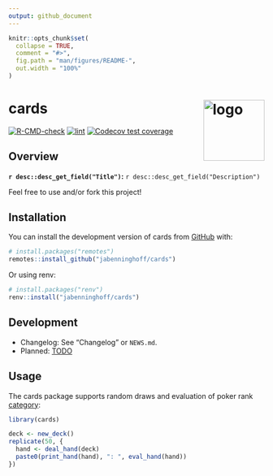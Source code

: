 ```yaml
---
output: github_document
---
```


<!-- README.md is generated from README.Rmd. Please edit that file -->

```r
knitr::opts_chunk$set(
  collapse = TRUE,
  comment = "#>",
  fig.path = "man/figures/README-",
  out.width = "100%"
)
```

# cards <img src="man/figures/logo.png" align="right" alt="logo" width="120" />

<!-- badges: start -->
[![R-CMD-check](https://github.com/jabenninghoff/cards/workflows/R-CMD-check/badge.svg)](https://github.com/jabenninghoff/cards/actions)
[![lint](https://github.com/jabenninghoff/cards/workflows/lint/badge.svg)](https://github.com/jabenninghoff/cards/actions)
[![Codecov test coverage](https://codecov.io/gh/jabenninghoff/cards/branch/main/graph/badge.svg)](https://app.codecov.io/gh/jabenninghoff/cards?branch=main)
<!-- badges: end -->

## Overview

**`r desc::desc_get_field("Title")`:** `r desc::desc_get_field("Description")`

Feel free to use and/or fork this project!

## Installation

You can install the development version of cards from [GitHub](https://github.com/) with:

``` r
# install.packages("remotes")
remotes::install_github("jabenninghoff/cards")
```

Or using renv:

``` r
# install.packages("renv")
renv::install("jabenninghoff/cards")
```

## Development

- Changelog: See "Changelog" or `NEWS.md`.
- Planned: [TODO](TODO.md)

## Usage

The cards package supports random draws and evaluation of poker rank
[category](https://en.wikipedia.org/wiki/List_of_poker_hands):

```r
library(cards)

deck <- new_deck()
replicate(50, {
  hand <- deal_hand(deck)
  paste0(print_hand(hand), ": ", eval_hand(hand))
})
```
